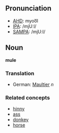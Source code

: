 ==Pronunciation==
*[[w:AHD|AHD]]: myoo͞l
*[[w:IPA|IPA]]: /mjUːl/
*[[w:SAMPA|SAMPA]]: /mjU:l/

==Noun==
'''mule'''

===Translation===
*German: [[Maultier]] ''n''

===Related concepts===
*[[hinny]]
*[[ass]]
*[[donkey]]
*[[horse]]